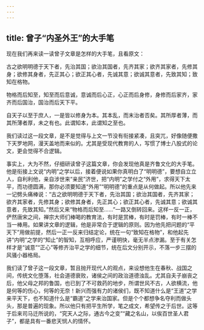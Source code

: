 ```yaml
---
---
---
```

title: 曾子“内圣外王”的大手笔
---




现在我们再来读一读曾子文章是怎样的大手笔，且看原文：

古之欲明明德于天下者，先治其国；欲治其国者，先齐其家；欲齐其家者，先修其身；欲修其身者，先正其心；欲正其心者，先诚其意；欲诚其意者，先致其知；致知在格物。

物格而后知至，知至而后意诚，意诚而后心正，心正而后身修，身修而后家齐，家齐而后国治，国治而后天下平。

自天子以至于庶人，一是皆以修身为本。其本乱，而末治者否矣。其所厚者薄，而其所薄者厚，未之有也。此谓知本，此谓知之至也。

我们读过这一段文章，是不是觉得与上文一节没有衔接紧凑，且突兀，好像随便撒下天罗地网，漫天盖地而来似的。尤其是受现代教育的人，写惯了博士八股式的论文，更会觉得不合逻辑。

事实上，大为不然，仔细研读曾子这篇文章，你会发现他真是齐鲁文化的大手笔。他是衔接上文说“内明”之学以后，接着便说如果你真明白了“明明德”，要想自立立人，自利利他，亲自涉世来“亲民”济世，把“内明”之学付之“外用”，求得天下太平，而功德圆满，那你必须要知道“外用”“明明德”的重点是从何做起。所以他先来一记劈头痛棒说：“古之欲明明德于天下者，先治其国；欲治其国者，先齐其家；欲齐其家者，先修其身；欲修其身者，先正其心；欲正其心者，先诚其意；欲诚其意者，先致其知。”然后又来“物格而后知至……”一路又倒转回来。这样一反一正，俨然唐宋之间，禅宗大师们棒喝的教育法，有时是赏棒，有时是罚棒，有时一棒不当一棒用。如果讲文章的逻辑，他是非常合于逻辑的原则。因为他先把问题的“平天下”用做前提，然后一正一反来归结定论，统在一句“致知在格物”，和他起先讲“内明”之学的“知止”的智知，互相呼应，严谨明快，毫无半点渗漏。至于有关怎样才是“诚意”“正心”等修齐治平之学的细节，统在后文分别开示，不落一步三摆的风骚小器格局。

我们读了曾子这一段文章，暂且抛开现代人的观点，来设想他生在春秋、战国之间，传统文化堕落，社会道德衰败，诸侯之间的政治道德浊乱。尤其自夫子崩丧之后，他父母之邦的鲁国，也已到了不可救药的地步，所谓世风不古，人欲横流，他是何等的伤心，何等的无奈！新兴而强有力的诸侯们，既不知道什么是“王道”之学来平天下，也不知道什么是“霸道”之学来治国家。但是个个都想争名夺利而做头头，那是普遍的现象。所以他只有把平生所学，笔之成文，希望传之于后世。这等于后来司马迁所说的，“究天人之际，通古今之变”“藏之名山，以俟百世圣人君子”，都是具有一番悲天悯人的情怀。